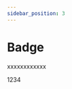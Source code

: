 ```yaml
---
sidebar_position: 3
---
```


# Badge

xxxxxxxxxxxx



<Badge color="red" count={123}>
  <div
    style={{
      backgroundColor: '#BFBFBF',
      color: '#000000',
      height: '20px',
      width: '100px',
      display: 'flex',
      justifyContent: 'center',
      alignItems: 'center',
    }}>
    1234
  </div>
</Badge>
